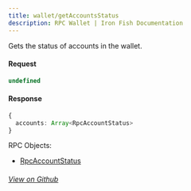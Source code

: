 ```yaml
---
title: wallet/getAccountsStatus
description: RPC Wallet | Iron Fish Documentation
---
```


Gets the status of accounts in the wallet.

#### Request

```ts
undefined
```

#### Response

```ts
{
  accounts: Array<RpcAccountStatus>
}
```

RPC Objects:
- [RpcAccountStatus](/developers/documentation/rpc/objects/rpcAccountStatus)

###### [View on Github](https://github.com/iron-fish/ironfish/blob/master/ironfish/src/rpc/routes/wallet/getAccountsStatus.ts)
